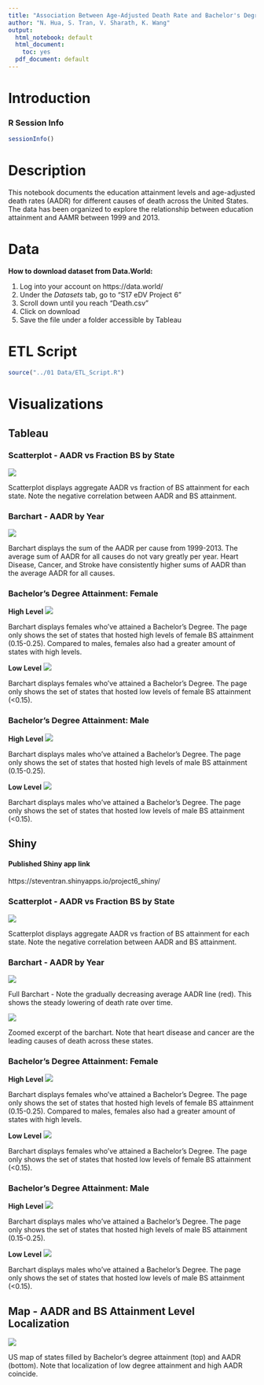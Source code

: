 ```yaml
---
title: "Association Between Age-Adjusted Death Rate and Bachelor's Degree Attainment"
author: "N. Hua, S. Tran, V. Sharath, K. Wang"
output:
  html_notebook: default
  html_document:
    toc: yes
  pdf_document: default
---
```

# **Introduction** 
### **R Session Info**

```r
sessionInfo()
```

# **Description**
This notebook documents the education attainment levels and age-adjusted death rates (AADR) for different causes of death across the United States. The data has been organized to explore the relationship between education attainment and AAMR between 1999 and 2013. 

# **Data**
**How to download dataset from Data.World:**

1. Log into your account on https://data.world/
2. Under the *Datasets* tab, go to "S17 eDV Project 6"
3. Scroll down until you reach "Death.csv"
4. Click on download
5. Save the file under a folder accessible by Tableau

# **ETL Script**
``` r
source("../01 Data/ETL_Script.R")
```

# **Visualizations**

## **Tableau**

### **Scatterplot - AADR vs Fraction BS by State**
![](../03 Visualizations/Scatterplot - AADR, BS.png)</div></center>
Scatterplot displays aggregate AADR vs fraction of BS attainment for each state. Note the negative correlation between AADR and BS attainment.

### **Barchart - AADR by Year**
![](../03 Visualizations/Barchart - AADR year, cause.png)</center>
Barchart displays the sum of the AADR per cause from 1999-2013. 
The average sum of AADR for all causes do not vary greatly per year.
Heart Disease, Cancer, and Stroke have consistently higher sums of AADR than the average AADR for all causes.  

### **Bachelor's Degree Attainment: Female**

**High Level**
![](../03 Visualizations/SetID - F_High_BS.png)</center>
Barchart displays females who've attained a Bachelor's Degree. 
The page only shows the set of states that hosted high levels of female BS attainment (0.15-0.25).
Compared to males, females also had a greater amount of states with high levels. 

**Low Level**
![](../03 Visualizations/SetID - F_Low_BS.png)</center> 
Barchart displays females who've attained a Bachelor's Degree. 
The page only shows the set of states that hosted low levels of female BS attainment (<0.15).

### **Bachelor's Degree Attainment: Male**

**High Level**
![](../03 Visualizations/SetID - M_High_BS.png)</center> 
Barchart displays males who've attained a Bachelor's Degree. 
The page only shows the set of states that hosted high levels of male BS attainment (0.15-0.25).

**Low Level**
![](../03 Visualizations/SetID - M_Low_BS.png)</center> 
Barchart displays males who've attained a Bachelor's Degree. 
The page only shows the set of states that hosted low levels of male BS attainment (<0.15).


## **Shiny**
#### **Published Shiny app link**
https://steventran.shinyapps.io/project6_shiny/

### **Scatterplot - AADR vs Fraction BS by State**
![](../03 Visualizations/sScatterplot-AADR, BS.png)</center>
Scatterplot displays aggregate AADR vs fraction of BS attainment for each state. Note the negative correlation between AADR and BS attainment.

### **Barchart - AADR by Year**
![](../03 Visualizations/sBarchart - AADR year, cause full.PNG)</center>
Full Barchart - Note the gradually decreasing average AADR line (red). This shows the steady lowering of death rate over time.

![](../03 Visualizations/sBarchart - AADR year, cause full.PNG)</center>
Zoomed excerpt of the barchart. Note that heart disease and cancer are the leading causes of death across these states.

### **Bachelor's Degree Attainment: Female**

**High Level**
![](../03 Visualizations/SetID - F_High_BS.PNG)</center>
Barchart displays females who've attained a Bachelor's Degree. 
The page only shows the set of states that hosted high levels of female BS attainment (0.15-0.25).
Compared to males, females also had a greater amount of states with high levels. 

**Low Level**
![](../03 Visualizations/SetID - F_Low_BS.PNG)</center> 
Barchart displays females who've attained a Bachelor's Degree. 
The page only shows the set of states that hosted low levels of female BS attainment (<0.15).

### **Bachelor's Degree Attainment: Male**

**High Level**
![](../03 Visualizations/SetID - M_High_BS.PNG)</center> 
Barchart displays males who've attained a Bachelor's Degree. 
The page only shows the set of states that hosted high levels of male BS attainment (0.15-0.25).

**Low Level**
![](../03 Visualizations/SetID - M_Low_BS.PNG)</center> 
Barchart displays males who've attained a Bachelor's Degree. 
The page only shows the set of states that hosted low levels of male BS attainment (<0.15).

## **Map - AADR and BS Attainment Level Localization**
![](../03 Visualizations/sMap - AADR, BS.PNG)</center>
US map of states filled by Bachelor's degree attainment (top) and AADR (bottom). Note that localization of low degree attainment and high AADR coincide.

